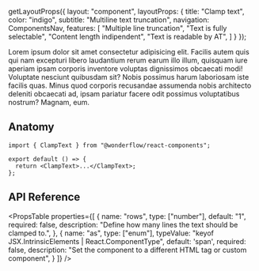 
  getLayoutProps({
    layout: "component",
    layoutProps: {
      title: "Clamp text",
      color: "indigo",
      subtitle: "Multiline text truncation",
      navigation: ComponentsNav,
      features: [
        "Multiple line truncation",
        "Text is fully selectable",
        "Content length indipendent",
        "Text is readable by AT",
      ]
    }
  });

<LiveArea>
  <ClampText rows={3}>
    Lorem ipsum dolor sit amet consectetur adipisicing elit. Facilis autem
    quis qui nam excepturi libero laudantium rerum earum illo illum,
    quisquam iure aperiam ipsam corporis inventore voluptas dignissimos
    obcaecati modi! Voluptate nesciunt quibusdam sit? Nobis possimus harum
    laboriosam iste facilis quas. Minus quod corporis recusandae assumenda
    nobis architecto deleniti obcaecati ad, ipsam pariatur facere odit
    possimus voluptatibus nostrum? Magnam, eum.
  </ClampText>
</LiveArea>


## Anatomy

```tsx lines="1,4"
import { ClampText } from "@wonderflow/react-components";

export default () => {
  return <ClampText>...</ClampText>;
};
```

## API Reference

<PropsTable
  properties={[
    {
      name: "rows",
      type: ["number"],
      default: "1",
      required: false,
      description: "Define how many lines the text should be clamped to.",
    },
    {
      name: "as",
      type: ["enum"],
      typeValue: "keyof JSX.IntrinsicElements | React.ComponentType<any>",
      default: 'span',
      required: false,
      description:
        "Set the component to a different HTML tag or custom component",
    }
  ]}
/>
